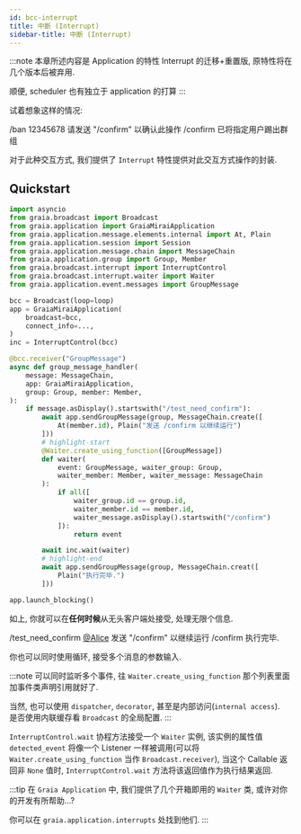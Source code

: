 ```yaml
---
id: bcc-interrupt
title: 中断 (Interrupt)
sidebar-title: 中断 (Interrupt)
---
```


:::note
本章所述内容是 Application 的特性 Interrupt 的迁移+重置版, 原特性将在几个版本后被弃用.

顺便, scheduler 也有独立于 application 的打算
:::

试着想象这样的情况:


<ChatPanel title="聊天记录">
    <Chat nickname="Alice" color="#cc0066">/ban 12345678</Chat>
    <Chat nickname="Bot" color="#2292dd">请发送 "/confirm" 以确认此操作</Chat>
    <Chat nickname="Alice" color="#cc0066">/confirm</Chat>
    <Chat nickname="Bot" color="#2292dd">已将指定用户踢出群组</Chat>
</ChatPanel>

对于此种交互方式, 我们提供了 `Interrupt` 特性提供对此交互方式操作的封装.

## Quickstart

``` python
import asyncio
from graia.broadcast import Broadcast
from graia.application import GraiaMiraiApplication
from graia.application.message.elements.internal import At, Plain
from graia.application.session import Session
from graia.application.message.chain import MessageChain
from graia.application.group import Group, Member
from graia.broadcast.interrupt import InterruptControl
from graia.broadcast.interrupt.waiter import Waiter
from graia.application.event.messages import GroupMessage

bcc = Broadcast(loop=loop)
app = GraiaMiraiApplication(
    broadcast=bcc,
    connect_info=...,
)
inc = InterruptControl(bcc)

@bcc.receiver("GroupMessage")
async def group_message_handler(
    message: MessageChain,
    app: GraiaMiraiApplication,
    group: Group, member: Member,
):
    if message.asDisplay().startswith("/test_need_confirm"):
        await app.sendGroupMessage(group, MessageChain.create([
            At(member.id), Plain("发送 /confirm 以继续运行")
        ]))
        # highlight-start
        @Waiter.create_using_function([GroupMessage])
        def waiter(
            event: GroupMessage, waiter_group: Group,
            waiter_member: Member, waiter_message: MessageChain
        ):
            if all([
                waiter_group.id == group.id,
                waiter_member.id == member.id,
                waiter_message.asDisplay().startswith("/confirm")
            ]):
                return event

        await inc.wait(waiter)
        # highlight-end
        await app.sendGroupMessage(group, MessageChain.creat([
            Plain("执行完毕.")
        ]))

app.launch_blocking()
```

如上, 你就可以在**任何时候**从无头客户端处接受, 处理无限个信息.

<ChatPanel title="聊天记录">
    <Chat nickname="Alice" color="#cc0066">/test_need_confirm</Chat>
    <Chat nickname="Bot" color="#2292dd"><a href="#" style={{"color": "blue"}}>@Alice</a> 发送 "/confirm" 以继续运行</Chat>
    <Chat nickname="Alice" color="#cc0066">/confirm</Chat>
    <Chat nickname="Bot" color="#2292dd">执行完毕.</Chat>
</ChatPanel>

你也可以同时使用循环, 接受多个消息的参数输入.

:::note
可以同时监听多个事件, 往 `Waiter.create_using_function` 那个列表里面加事件类声明引用就好了.

当然, 也可以使用 `dispatcher`, `decorator`, 甚至是内部访问(`internal access`).  
是否使用内联缓存看 `Broadcast` 的全局配置.
:::

`InterruptControl.wait` 协程方法接受一个 `Waiter` 实例,
该实例的属性值 `detected_event` 将像一个 Listener 一样被调用(可以将 `Waiter.create_using_function` 当作 `Broadcast.receiver`),
当这个 Callable 返回非 `None` 值时, `InterruptControl.wait` 方法将该返回值作为执行结果返回.

:::tip
在 `Graia Application` 中, 我们提供了几个开箱即用的 `Waiter` 类, 或许对你的开发有所帮助...?

你可以在 `graia.application.interrupts` 处找到他们.
:::